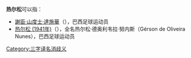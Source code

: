 '''热尔松'''可以指：
* [[謝臣·山度士·達施華|謝臣·山度士·達施華]]（{{lang-pt|Gerson Santos da Silva}}），巴西足球运动员
* [[热尔松_(1941年)|热尔松 (1941年)]]（{{lang-pt|Gérson}}），全名热尔松·德奥利韦拉·努内斯（Gérson de Oliveira Nunes），巴西足球运动员

[[Category:三字译名消歧义|Category:三字译名消歧义]]